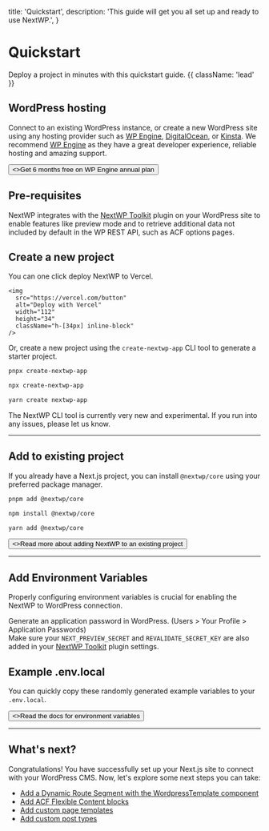 
  title: 'Quickstart',
  description: 'This guide will get you all set up and ready to use NextWP.',
}

# Quickstart

Deploy a project in minutes with this quickstart guide. {{ className: 'lead' }}

## WordPress hosting

Connect to an existing WordPress instance, or create a new WordPress site using any hosting provider such as [WP Engine](https://shareasale.com/r.cfm?b=2464329&u=4056293&m=41388&urllink=&afftrack=), [DigitalOcean](https://m.do.co/c/8c72c601817b), or [Kinsta](https://kinsta.com/?kaid=ZWZKLOAMLNDP).
We recommend [WP Engine](https://shareasale.com/r.cfm?b=2464329&u=4056293&m=41388&urllink=&afftrack=) as they have a great developer experience, reliable hosting and amazing support.

<div className="not-prose">
  <Button
    href="https://shareasale.com/r.cfm?b=2464329&u=4056293&m=41388&urllink=&afftrack="
    variant="text"
    arrow="right"
    target="_blank"
  >
    <>Get 6 months free on WP Engine annual plan</>
  </Button>
</div>

## Pre-requisites

NextWP integrates with the [NextWP Toolkit](/packages/wordpress/nextwp-toolkit-plugin) plugin on your WordPress site to enable features like preview mode and to retrieve additional data not included by default in the WP REST API, such as ACF options pages.

## Create a new project

You can one click deploy NextWP to Vercel.

<Link
    href="https://vercel.com/new/clone?repository-url=https://github.com/CalebBarnes/nextwp-starter&env=NEXT_PUBLIC_WP_URL,WP_APPLICATION_PASSWORD,NEXT_PREVIEW_SECRET,REVALIDATE_SECRET_KEY"
    target="_blank"
>

    <img
      src="https://vercel.com/button"
      alt="Deploy with Vercel"
      width="112"
      height="34"
      className="h-[34px] inline-block"
    />

  </Link>

Or, create a new project using the `create-nextwp-app` CLI tool to generate a starter project.

<CodeGroup>

```bash {{ title: 'pnpm' }}
pnpx create-nextwp-app
```

```bash {{ title: 'npm' }}
npx create-nextwp-app
```

```bash {{ title: 'yarn' }}
yarn create nextwp-app
```

</CodeGroup>

<Note>
  The NextWP CLI tool is currently very new and experimental. If you run into
  any issues, please let us know.
</Note>

---

## Add to existing project

If you already have a Next.js project, you can install `@nextwp/core` using your preferred package manager.

<CodeGroup>

```bash {{ title: 'pnpm' }}
pnpm add @nextwp/core
```

```bash {{ title: 'npm' }}
npm install @nextwp/core
```

```bash {{ title: 'yarn' }}
yarn add @nextwp/core
```

</CodeGroup>

<div className="not-prose">
  <Button href="/environment-variables" variant="text" arrow="right">
    <>Read more about adding NextWP to an existing project</>
  </Button>
</div>

---

## Add Environment Variables

Properly configuring environment variables is crucial for enabling the NextWP to WordPress connection.

Generate an application password in WordPress. (Users > Your Profile > Application Passwords)<br/>
Make sure your `NEXT_PREVIEW_SECRET` and `REVALIDATE_SECRET_KEY` are also added in your [NextWP Toolkit](/packages/wordpress/nextwp-toolkit-plugin) plugin settings.

## Example .env.local

You can quickly copy these randomly generated example variables to your `.env.local`.

<EnvCodeBlock />

<div className="not-prose">
  <Button href="/environment-variables" variant="text" arrow="right">
    <>Read the docs for environment variables</>
  </Button>
</div>

---

## What's next?

Congratulations! You have successfully set up your Next.js site to connect with your WordPress CMS. Now, let's explore some next steps you can take:

- [Add a Dynamic Route Segment with the WordpressTemplate component](/packages/nextwp/core/components#wordpress-template)
- [Add ACF Flexible Content blocks](/packages/nextwp/core/components#flexible-content)
- [Add custom page templates](#)
- [Add custom post types](#)
